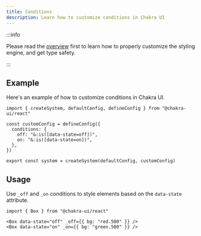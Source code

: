 ```yaml
---
title: Conditions
description: Learn how to customize conditions in Chakra UI
---
```


:::info

Please read the [overview](/docs/theming/customization/overview) first to learn
how to properly customize the styling engine, and get type safety.

:::

## Example

Here's an example of how to customize conditions in Chakra UI.

```tsx title="theme.ts"
import { createSystem, defaultConfig, defineConfig } from "@chakra-ui/react"

const customConfig = defineConfig({
  conditions: {
    off: "&:is([data-state=off])",
    on: "&:is([data-state=on])",
  },
})

export const system = createSystem(defaultConfig, customConfig)
```

## Usage

Use `_off` and `_on` conditions to style elements based on the `data-state`
attribute.

```tsx title="app.tsx"
import { Box } from "@chakra-ui/react"

<Box data-state="off" _off={{ bg: "red.500" }} />
<Box data-state="on" _on={{ bg: "green.500" }} />
```
